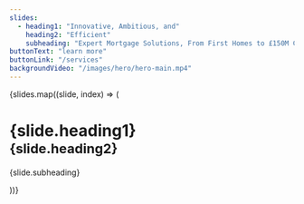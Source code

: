 ```yaml
---
slides:
  - heading1: "Innovative, Ambitious, and"
    heading2: "Efficient"
    subheading: "Expert Mortgage Solutions, From First Homes to £150M Commercial Projects"
buttonText: "learn more"
buttonLink: "/services"
backgroundVideo: "/images/hero/hero-main.mp4"
---
```


<div className="z-50 overflow-hidden pt-5">
  <Slider>
    {slides.map((slide, index) => (
      <div key={index} className="text-center">
        <h1 className="mb-6 font-rubik text-2xl font-semibold uppercase tracking-tight text-sky-950 text-shadow-white-border md:text-3xl xl:text-5xl">
          {slide.heading1}
          <br />
          <small className="text-2xl text-white text-shadow-black-border md:text-3xl xl:text-5xl">
            {slide.heading2}
          </small>
        </h1>
        <p className="text-md mb-6 text-shadow-black-border md:text-lg">
          {slide.subheading}
        </p>
      </div>
    ))}
  </Slider>
</div>
